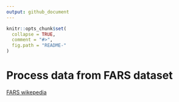 ```yaml
---
output: github_document
---
```


<!-- README.md is generated from README.Rmd. Please edit that file -->

```r
knitr::opts_chunk$set(
  collapse = TRUE,
  comment = "#>",
  fig.path = "README-"
)
```

# Process data from FARS dataset

[FARS wikepedia](https://en.wikipedia.org/wiki/Fatality_Analysis_Reporting_System)

